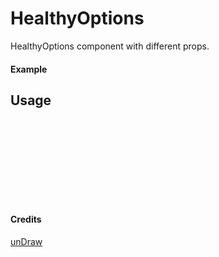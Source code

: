 
<Meta of={HealthyOptions} title="unDraw/HealthyOptions" />

# HealthyOptions

HealthyOptions component with different props.

#### Example

<Canvas of={HealthyOptions.Primary} />

## Usage

```ts
import { HealthyOptions } from "yadl-ui";

const Example = () => {
  return (
      <HealthyOptions />
  );
};

export default Example;
```

#### Credits
[unDraw](https://undraw.co/illustrations)
